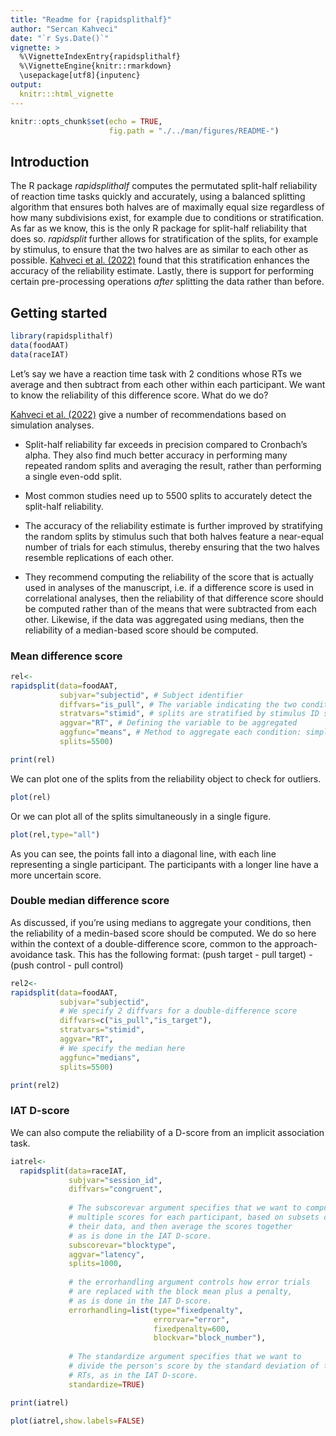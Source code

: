 ---
title: "Readme for {rapidsplithalf}"
author: "Sercan Kahveci"
date: "`r Sys.Date()`"
vignette: >
  %\VignetteIndexEntry{rapidsplithalf}
  %\VignetteEngine{knitr::rmarkdown}
  \usepackage[utf8]{inputenc}
output:
  knitr:::html_vignette
---
```{r setup, include=FALSE}
knitr::opts_chunk$set(echo = TRUE, 
                      fig.path = "./../man/figures/README-")
```

## Introduction

The R package *rapidsplithalf* computes the permutated split-half reliability of reaction time tasks quickly and accurately, using a balanced splitting algorithm that ensures both halves are of maximally equal size regardless of how many subdivisions exist, for example due to conditions or stratification. As far as we know, this is the only R package for split-half reliability that does so. *rapidsplit* further allows for stratification of the splits, for example by stimulus, to ensure that the two halves are as similar to each other as possible. [Kahveci et al. (2022)](https://doi.org/10.31234/osf.io/ta59r) found that this stratification enhances the accuracy of the reliability estimate. Lastly, there is support for performing certain pre-processing operations *after* splitting the data rather than before.

## Getting started

```{r intro}
library(rapidsplithalf)
data(foodAAT)
data(raceIAT)
```

Let's say we have a reaction time task with 2 conditions whose RTs we average and then subtract from each other within each participant. We want to know the reliability of this difference score. What do we do?

[Kahveci et al. (2022)](https://doi.org/10.31234/osf.io/ta59r) give a number of recommendations based on simulation analyses. 

* Split-half reliability far exceeds in precision compared to Cronbach's alpha. They also find much better accuracy in performing many repeated random splits and averaging the result, rather than performing a single even-odd split.

* Most common studies need up to 5500 splits to accurately detect the split-half reliability.

* The accuracy of the reliability estimate is further improved by stratifying the random splits by stimulus such that both halves feature a near-equal number of trials for each stimulus, thereby ensuring that the two halves resemble replications of each other.

* They recommend computing the reliability of the score that is actually used in analyses of the manuscript, i.e. if a difference score is used in correlational analyses, then the reliability of that difference score should be computed rather than of the means that were subtracted from each other. Likewise, if the data was aggregated using medians, then the reliability of a median-based score should be computed.

### Mean difference score

```{r singlediff}
rel<-
rapidsplit(data=foodAAT,
           subjvar="subjectid", # Subject identifier
           diffvars="is_pull", # The variable indicating the two conditions that need to be subtracted from each other
           stratvars="stimid", # splits are stratified by stimulus ID such that each half features a near-equal number of trials for each stimulus
           aggvar="RT", # Defining the variable to be aggregated
           aggfunc="means", # Method to aggregate each condition: simple means
           splits=5500)

print(rel)
```

We can plot one of the splits from the reliability object to check for outliers.

```{r plotter,fig.asp=1}
plot(rel)
```

Or we can plot all of the splits simultaneously in a single figure.

```{r plotter2,fig.asp=1}
plot(rel,type="all")
```

As you can see, the points fall into a diagonal line, with each line representing a single participant. The participants with a longer line have a more uncertain score.

### Double median difference score

As discussed, if you're using medians to aggregate your conditions, then the reliability of a medin-based score should be computed. We do so here within the context of a double-difference score, common to the approach-avoidance task. This has the following format: (push target - pull target) - (push control - pull control)

```{r doublediff}
rel2<-
rapidsplit(data=foodAAT,
           subjvar="subjectid",
           # We specify 2 diffvars for a double-difference score
           diffvars=c("is_pull","is_target"),
           stratvars="stimid",
           aggvar="RT",
           # We specify the median here
           aggfunc="medians",
           splits=5500)

print(rel2)
```

### IAT D-score

We can also compute the reliability of a D-score from an implicit association task.

```{r iatrel,fig.asp=1}

iatrel<-
  rapidsplit(data=raceIAT,
             subjvar="session_id",
             diffvars="congruent",
             
             # The subscorevar argument specifies that we want to compute
             # multiple scores for each participant, based on subsets of
             # their data, and then average the scores together 
             # as is done in the IAT D-score.
             subscorevar="blocktype",
             aggvar="latency",
             splits=1000,
             
             # the errorhandling argument controls how error trials
             # are replaced with the block mean plus a penalty,
             # as is done in the IAT D-score.
             errorhandling=list(type="fixedpenalty",
                                errorvar="error",
                                fixedpenalty=600,
                                blockvar="block_number"),
             
             # The standardize argument specifies that we want to
             # divide the person's score by the standard deviation of their
             # RTs, as in the IAT D-score.
             standardize=TRUE)

print(iatrel)

plot(iatrel,show.labels=FALSE)
```




